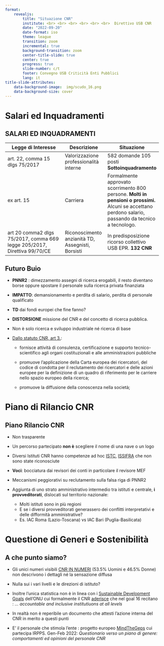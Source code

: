 ```yaml
---
format: 
    revealjs:
        title: "Situazione CNR"
        institute: <br> <br> <br> <br> <br> <br>  Direttivo USB CNR
        date: "2022-09-20"
        date-format: iso
        theme: league
        transition: zoom
        incremental: true
        background-transition: zoom
        center-title-slide: true
        center: true
        progress: true
        slide-number: c/t 
        footer: Convegno USB Criticità Enti Pubblici  
        lang: it     
title-slide-attributes:
    data-background-image:  img/scudo_16.png
    data-background-size: cover
---
```



# Salari ed Inquadramenti {data-background="img/precaricnr_02.jpg" data-background-size="contain" data-background-repeat="no-repeat"}


## SALARI ED INQUADRAMENTI {.smaller}


| Legge di Interesse | Descrizione | Situazione |
| ------------------ | ----------- | ---------- |
| art. 22, comma 15 dlgs 75/2017 |  Valorizzazione professionalità interne |  582 domande 105 posti **Sottoinquadramento** |
| ex art. 15  | Carriera | Formalmente approvato scorrimento 800 persone. **Molti in pensioni o prossimi.**  Alcuni se accettano perdono salario, passando da tecnico a tecnologo. |
| art 20 comma2 dlgs 75/2017, comma 669 legge 205/2017, Direttiva 99/70/CE | Riconoscimento anzianità TD, Assegnisti, Borsisti | In predisposizione ricorso collettivo USB EPR. **132 CNR** |

## Futuro Buio {.smaller}

- **PNNR2** : dimezzamento assegni di ricerca erogabili, il resto diventano borse oppure spostare il personale sulla ricerca privata finanziata

- **IMPATTO**: demansionamento e perdita di salario, perdita di personale qualificato

- **TD** dai fondi europei che fine fanno? 

- **DISTORSIONE** missione del CNR e del concetto di ricerca pubblica. 

- Non è solo ricerca e sviluppo industriale né ricerca di base

- [Dallo statuto CNR, art 3.](https://www.cnr.it/sites/default/files/public/media/amministrazione_trasparente/Provvedimento_93-2018.pdf):

    - fornisce attività di consulenza, certificazione e supporto tecnico-scientifico agli organi costituzionali e alle amministrazioni pubbliche

   - promuove l’applicazione della Carta europea dei ricercatori, del codice di condotta per il reclutamento
dei ricercatori e delle azioni europee per la definizione di un quadro di riferimento per le carriere nello
spazio europeo della ricerca;

    - promuove la diffusione della conoscenza nella società;


#    Piano di Rilancio CNR                         {data-background="img/cnr_roma.jpg" data-background-size="contain" data-background-repeat="no-repeat"} 



## Piano Rilancio CNR {.smaller}   

- Non trasparente

- Un percorso partecipato **non è** scegliere il nome di una nave o un logo

- Diversi Istituti CNR hanno competenze ad hoc [ISTC](https://www.istc.cnr.it/en/content/manuale-di-progettazione-partecipata-con-i-bambini-e-le-bambine), [ISSIFRA](https://www.issirfa.cnr.it/attivita-di-ricerca/progetti-conclusi/progetto-percorsi/) che non sono state riconosciute

- **Voci**: bocciatura dai revisori dei conti in particolare il revisore MEF

- Meccanismi peggiorativi su reclutamento sulla falsa riga di PNNR2

- Aggiunta di uno strato amministrativo intermedio tra istituti e centrale, **i provveditorati**, dislocati sul territorio nazionale:

    - Molti istituti sono in più regioni
    - E se i diversi provveditorati generassero dei conflitti interpretativi e delle difformità amministrative?
    - Es. IAC Roma (Lazio-Toscana) vs IAC Bari (Puglia-Basilicata)



# Questione di Generi e Sostenibilità {data-background="img/decreto_inclusione_41.jpg" data-background-size="contain" data-background-repeat="no-repeat"} 

## A che punto siamo? {.smaller}   

- Gli unici numeri visibili [CNR IN NUMERI](https://www.cnr.it/it/cnr-in-numeri) (53.5% Uomini e 46.5% Donne) non descrivono i dettagli né la sensazione diffusa

- Nulla sui i vari livelli e le direzioni di istituto? 

- Inoltre l'unica statistica non è in linea con i [Sustainable Development Goals](https://www.undp.org/sustainable-development-goals) dell'ONU cui formalmente il CNR [aderisce](https://www.outreach.cnr.it/risorsa/153/sviluppo-sostenibile-apriamo-lagenda-2030-dellonu) che nel goal 16 recitano : *... accountable and inclusive institutiuons at all levels*

- In realtà non è reperibile un documento che attesti l'azione interna del CNR in merito a questi punti

- E' il personale che stimola l'ente : progetto europeo [MindTheGeps](https://www.irpps.cnr.it/mind-the-geps/) cui partecipa IRPPS. Gen-Feb 2022: *Questionario verso un piano di genere: comportamenti ed opinioni del personale CNR*
        